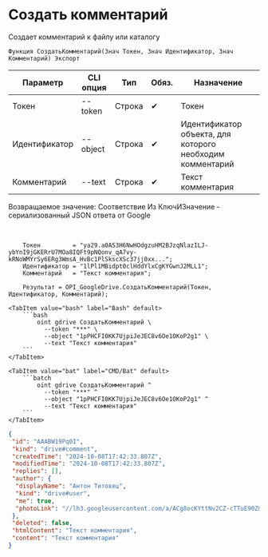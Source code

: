 ﻿---
sidebar_position: 1
description: Создать комментарий и другие функции для работы с Google Drive в Открытом пакете интеграций - бесплатной open-source библиотеке интеграций для 1С:Предприятие 8, OneScript и CLI
keywords: [1C, 1С, 1С:Предприятие, 1С:Предприятие 8.3, API, Интеграция, Сервисы, Обмен, OneScript, CLI, Google Drive]
---


# Создать комментарий
 Создает комментарий к файлу или каталогу



`Функция СоздатьКомментарий(Знач Токен, Знач Идентификатор, Знач Комментарий) Экспорт`

  | Параметр | CLI опция | Тип | Обяз. | Назначение |
  |-|-|-|-|-|
  | Токен | --token | Строка | &#x2714; | Токен |
  | Идентификатор | --object | Строка | &#x2714; | Идентификатор объекта, для которого необходим комментарий |
  | Комментарий | --text | Строка | &#x2714; | Текст комментария |

  
  Возвращаемое значение:   Соответствие Из КлючИЗначение - сериализованный JSON ответа от Google

<br/>




```bsl title="Пример использования для 1С:Предприятие/OneScript"
    Токен         = "ya29.a0AS3H6NwHOdgzuHM2BJzqNlazILJ-ybYnI9jGKERrU7MOa8IQFt9pNQonv_qA7vy-kRNoWMYrSy6ERg3WmsA_HvBc1PlSkscXSc37jj0xx...";
    Идентификатор = "1lPl1MBidpt0clHddYlxCgKYGwnJ2MLL1";
    Комментарий   = "Текст комментария";

    Результат = OPI_GoogleDrive.СоздатьКомментарий(Токен, Идентификатор, Комментарий);
```
    

 <Tabs>
  
    <TabItem value="bash" label="Bash" default>
        ```bash
            oint gdrive СоздатьКомментарий \
              --token "***" \
              --object "1pPHCFI0KK7UjpiJeJEC8v6Oe1OKoP2g1" \
              --text "Текст комментария"
        ```
    </TabItem>
  
    <TabItem value="bat" label="CMD/Bat" default>
        ```batch
            oint gdrive СоздатьКомментарий ^
              --token "***" ^
              --object "1pPHCFI0KK7UjpiJeJEC8v6Oe1OKoP2g1" ^
              --text "Текст комментария"
        ```
    </TabItem>
</Tabs>


```json title="Результат"
{
 "id": "AAABW19Pq0I",
 "kind": "drive#comment",
 "createdTime": "2024-10-08T17:42:33.807Z",
 "modifiedTime": "2024-10-08T17:42:33.807Z",
 "replies": [],
 "author": {
  "displayName": "Антон Титовец",
  "kind": "drive#user",
  "me": true,
  "photoLink": "//lh3.googleusercontent.com/a/ACg8ocKYttNv2CZ-cTTuE90Zmht_PwnGc0YnjM1IUllXsTVORfZFVPU=s50-c-k-no"
 },
 "deleted": false,
 "htmlContent": "Текст комментария",
 "content": "Текст комментария"
}
```
